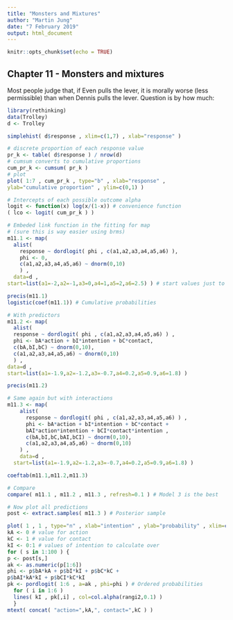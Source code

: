 ```yaml
---
title: "Monsters and Mixtures"
author: "Martin Jung"
date: "7 February 2019"
output: html_document
---
```


```r
knitr::opts_chunk$set(echo = TRUE)
```

## Chapter 11 - Monsters and mixtures


Most people judge that, if Even pulls the lever, it is morally worse (less permissible) than
when Dennis pulls the lever. Question is by how much:

```r
library(rethinking)
data(Trolley)
d <- Trolley

simplehist( d$response , xlim=c(1,7) , xlab="response" )

# discrete proportion of each response value
pr_k <- table( d$response ) / nrow(d)
# cumsum converts to cumulative proportions
cum_pr_k <- cumsum( pr_k )
# plot
plot( 1:7 , cum_pr_k , type="b" , xlab="response" ,
ylab="cumulative proportion" , ylim=c(0,1) )

# Intercepts of each possible outcome alpha
logit <- function(x) log(x/(1-x)) # convenience function 
( lco <- logit( cum_pr_k ) )

# Embeded link function in the fitting for map
# (sure this is way easier using brms)
m11.1 <- map(
  alist(
    response ~ dordlogit( phi , c(a1,a2,a3,a4,a5,a6) ),
    phi <- 0,
    c(a1,a2,a3,a4,a5,a6) ~ dnorm(0,10)
    ) ,
  data=d ,
start=list(a1=-2,a2=-1,a3=0,a4=1,a5=2,a6=2.5) ) # start values just to start them in the right order

precis(m11.1)
logistic(coef(m11.1)) # Cumulative probabilities

# With predictors
m11.2 <- map(
  alist(
  response ~ dordlogit( phi , c(a1,a2,a3,a4,a5,a6) ) ,
  phi <- bA*action + bI*intention + bC*contact,
  c(bA,bI,bC) ~ dnorm(0,10),
  c(a1,a2,a3,a4,a5,a6) ~ dnorm(0,10)
  ) ,
data=d ,
start=list(a1=-1.9,a2=-1.2,a3=-0.7,a4=0.2,a5=0.9,a6=1.8) )

precis(m11.2)

# Same again but with interactions
m11.3 <- map( 
    alist(
      response ~ dordlogit( phi , c(a1,a2,a3,a4,a5,a6) ) ,
      phi <- bA*action + bI*intention + bC*contact +
      bAI*action*intention + bCI*contact*intention ,
      c(bA,bI,bC,bAI,bCI) ~ dnorm(0,10),
      c(a1,a2,a3,a4,a5,a6) ~ dnorm(0,10)
    ) ,
    data=d ,
  start=list(a1=-1.9,a2=-1.2,a3=-0.7,a4=0.2,a5=0.9,a6=1.8) )

coeftab(m11.1,m11.2,m11.3)

# Compare
compare( m11.1 , m11.2 , m11.3 , refresh=0.1 ) # Model 3 is the best

# Now plot all predictions
post <- extract.samples( m11.3 ) # Posterior sample

plot( 1 , 1 , type="n" , xlab="intention" , ylab="probability" , xlim=c(0,1) , ylim=c(0,1) , xaxp=c(0,1,1) , yaxp=c(0,1,2) )
kA <- 0 # value for action 
kC <- 1 # value for contact
kI <- 0:1 # values of intention to calculate over
for ( s in 1:100 ) {
p <- post[s,]
ak <- as.numeric(p[1:6])
phi <- p$bA*kA + p$bI*kI + p$bC*kC +
p$bAI*kA*kI + p$bCI*kC*kI
pk <- pordlogit( 1:6 , a=ak , phi=phi ) # Ordered probabilities
  for ( i in 1:6 )
  lines( kI , pk[,i] , col=col.alpha(rangi2,0.1) )
  }
mtext( concat( "action=",kA,", contact=",kC ) )



```



